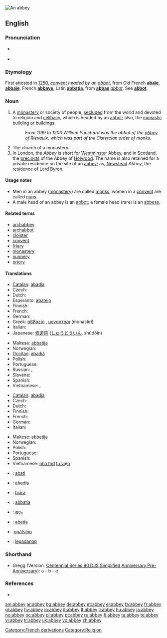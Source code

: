 {{wikisource1911Enc|Abbey}}
[[Image:Fountains Abbey view crop1 2005-08-27.jpg|thumb|An abbey]]
{{also|Abbey}}
==English==

===Pronunciation===
* {{a|RP}} {{IPA|/ˈæb.i/}}
* {{rhymes|æbi}}

===Etymology===
First attested in [[w:1250|1250]], ''[[convent]] headed by an [[abbot]]'', from Old French '''[[abaïe]]''', '''[[abbaïe]]''', French '''[[abbaye]]''', Latin '''[[abbatia]]''', from '''[[abbas]]''' ''[[abbot]]''. See '''[[abbot]]'''.

===Noun===
{{en-noun}}

# A [[monastery]] or society of people, [[secluded]] from the world and devoted to religion and [[celibacy]], which is headed by an [[abbot]]; also, the [[monastic]] building or buildings.
#: ''From 1199 to 1203 William Punchard was the abbot of the [[abbey]] of Rievaulx, which was part of the Cistercian order of monks.''
# The church of a monastery.
# In London, ''the Abbey'' is short for [[Westminster]] Abbey, and in Scotland, the [[precincts]] of the Abbey of [[Holyrood]]. The name is also retained for a private residence on the site of an [[abbey]]; as, [[Newstead]] ''Abbey'', the residence of Lord Byron.

====Usage notes====
* Men in an abbey ([[monastery]]) are called [[monk]]s, women in a [[convent]] are called [[nun]]s.
* A male head of an abbey is an [[abbot]]; a female head (rare) is an [[abbess]].

====Related terms====
* [[archabbey]]
* [[archabbot]]
* [[cloister]]
* [[convent]]
* [[friary]]
* [[monastery]]
* [[nunnery]]
* [[priory]]

====Translations====
{{trans-top|monastery headed by an abbot}}
* [[Catalan]]: [[abadia]] {{f}}
* Czech: {{t-|cs|opatství|n}}
* Dutch: {{t+|nl|abdij|f}}
* Esperanto: [[abatejo]]
* Finnish: {{t+|fi|luostari}}
* French: {{t+|fr|abbaye|f}}
* German: {{t+|de|Abtei|f}}
* Greek: [[αββαείο]] {{n}}, [[μοναστήρι]] (monastíri) {{n}}
* Italian: {{t+|it|abbazia|f}}
* Japanese: [[修道院]] ([[しゅうどういん]], shūdōin)
{{trans-mid}}
* Maltese: [[abbatija]]
* Norwegian: {{t+|no|abbedi|n}}
* [[Occitan]]: [[abadiá]] {{f}}
* Polish: {{t+|pl|opactwo|n}}
* Portuguese: {{t+|pt|abadia|f}}
* Russian: {{t+|ru|аббатство|n|sc=Cyrl}}, {{t+|ru|монастырь|m|tr=monastýr'|sc=Cyrl}}
* Slovene: {{t+|sl|opatija|f}}
* Spanish: {{t+|es|abadía|f}}
* Vietnamese: {{t+|vi|tu viện|xs=Vietnamese}}, {{t+|vi|nhà tu|xs=Vietnamese}}
{{trans-bottom}}

{{trans-top|church of a monastery}}
* [[Catalan]]: [[abadia]] {{f}}
* Czech: {{t-|cs|opatství|n}}
* Dutch: {{t|nl|abdijkerk|f}}
* Finnish: {{t-|fi|luostarikirkko}}
* French: {{t+|fr|abbaye|f}}
* German: {{t+|de|Kloster|n}}
* Italian: {{t+|it|abbazia|f}}
{{trans-mid}}
* Maltese: [[abbatija]]
* Norwegian: {{t+|no|abbedi|n}}
* Polish: {{t+|pl|opactwo|n}}
* Portuguese: {{t+|pt|abadia|f}}
* Spanish: {{t+|es|abadía|f}}
* Vietnamese: [[nhà thờ]] [[tu viện]]
{{trans-bottom}}

{{checktrans-top}}
* {{ttbc|Breton}}: [[abati]] {{f}}
* {{ttbc|Galician}}: [[abadía]] {{f}}
* {{ttbc|Indonesian}}: [[biara]]
* {{ttbc|Interlingua}}: [[abbatia]]
{{trans-mid}}
* {{ttbc|Malayalam}}: [[മഠം]]
* {{ttbc|Novial}}: [[abatia]]
* {{ttbc|Slovak}}:[[opátstvo]] {{n}}
* {{ttbc|Volapük}}: [[lepädanöp]]
{{trans-bottom}}

===Shorthand===
* Gregg (Version: [http://en.wikipedia.org/wiki/Gregg_Shorthand#Centennial_Gregg_Shorthand Centennial],[http://en.wikipedia.org/wiki/Gregg_Shorthand#Series_90_Gregg_Shorthand  Series 90],[http://en.wikipedia.org/wiki/Gregg_Shorthand#Diamond_Jubilee_Gregg_Shorthand  DJS],[http://en.wikipedia.org/wiki/Gregg_Shorthand#Simplified_Gregg_Shorthand Simplified],[http://en.wikipedia.org/wiki/Gregg_Shorthand#Anniversary_Gregg_Shorthand Anniversary],[http://en.wikipedia.org/wiki/Gregg_Shorthand#Pre-Anniversary_Gregg_Shorthand Pre-Anniversary]): a - b - e

===References===
* {{R:Webster 1913}}

[[Category:French derivations]]
[[Category:Religion]]

[[am:abbey]]
[[ar:abbey]]
[[bg:abbey]]
[[de:abbey]]
[[et:abbey]]
[[el:abbey]]
[[fa:abbey]]
[[fr:abbey]]
[[gl:abbey]]
[[hy:abbey]]
[[io:abbey]]
[[it:abbey]]
[[lt:abbey]]
[[li:abbey]]
[[hu:abbey]]
[[ja:abbey]]
[[no:abbey]]
[[oc:abbey]]
[[pl:abbey]]
[[pt:abbey]]
[[ru:abbey]]
[[fi:abbey]]
[[ta:abbey]]
[[te:abbey]]
[[vi:abbey]]
[[tr:abbey]]
[[uk:abbey]]
[[vo:abbey]]
[[zh:abbey]]